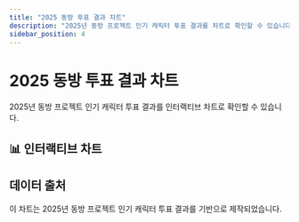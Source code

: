 ```yaml
---
title: "2025 동방 투표 결과 차트"
description: "2025년 동방 프로젝트 인기 캐릭터 투표 결과를 차트로 확인할 수 있습니다."
sidebar_position: 4
---
```



# 2025 동방 투표 결과 차트

2025년 동방 프로젝트 인기 캐릭터 투표 결과를 인터랙티브 차트로 확인할 수 있습니다.

## 📊 인터랙티브 차트

<TouhouVoteChart />

## 데이터 출처

이 차트는 2025년 동방 프로젝트 인기 캐릭터 투표 결과를 기반으로 제작되었습니다.
